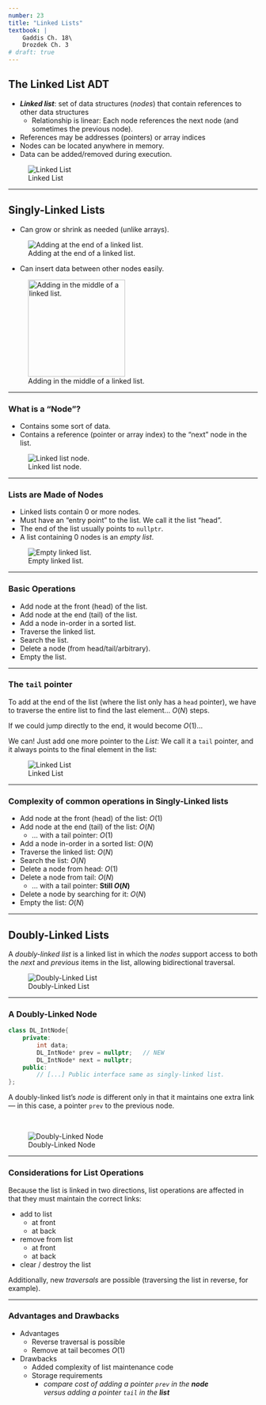 ```yaml
---
number: 23
title: "Linked Lists"
textbook: |
    Gaddis Ch. 18\
    Drozdek Ch. 3
# draft: true
---
```


## The Linked List ADT
* **_Linked list_**: set of data structures (_nodes_) that contain references to other data structures
    - Relationship is linear:  Each node references the next node (and sometimes the previous node).
* References may be addresses (pointers) or array indices
* Nodes can be located anywhere in memory.
* Data can be added/removed during execution.

![Linked List](images/LinkedList/LinkedList.svg)

---

## Singly-Linked Lists

* Can grow or shrink as needed (unlike arrays).

![Adding at the end of a linked list.](images/LinkedList/LinkedList_add_end.svg)

* Can insert data between other nodes easily.

![Adding in the middle of a linked list.](images/LinkedList/LinkedList_add_mid.svg){width="14em"}

---

### What is a “Node”?

* Contains some sort of data.
* Contains a reference (pointer or array index) to the “next” node in the list.

![Linked list node.](images/LinkedList/LinkedList_node.svg)

---

### Lists are Made of Nodes

* Linked lists contain 0 or more nodes.
* Must have an “entry point” to the list.  We call it the list “head”.
* The end of the list usually points to `nullptr`.
* A list containing 0 nodes is an _empty list_.

![Empty linked list.](images/LinkedList/LinkedList_empty.svg)

---

### Basic Operations

* Add node at the front (head) of the list.
* Add node at the end (tail) of the list.
* Add a node in-order in a sorted list.
* Traverse the linked list.
* Search the list.
* Delete a node (from head/tail/arbitrary).
* Empty the list.

---

### The `tail` pointer

To add at the end of the list (where the list only has a `head` pointer), we have to traverse the entire list to find the last element...   $O(N)$ steps.

If we could jump directly to the end, it would become $O(1)$...  

We can!  Just add one more pointer to the _List_:  We call it a `tail` pointer, and it always points to the final element in the list:


![Linked List](images/LinkedList/LinkedListWithTail.svg)

---

### Complexity of common operations in Singly-Linked lists

* Add node at the front (head) of the list:  $O(1)$
* Add node at the end (tail) of the list:  $O(N)$
  * ... with a tail pointer:  $O(1)$
* Add a node in-order in a sorted list:  $O(N)$
* Traverse the linked list:  $O(N)$
* Search the list:  $O(N)$
* Delete a node from head:  $O(1)$
* Delete a node from tail:  $O(N)$
  * ... with a tail pointer:   **Still $O(N)$**
* Delete a node by searching for it: $O(N)$
* Empty the list:  $O(N)$

---

## Doubly-Linked Lists

A _doubly-linked list_ is a linked list in which the _nodes_ support access to both the _next_ and _previous_ items in the list, allowing bidirectional traversal.


![Doubly-Linked List](images/LinkedList/Doubly-Linked_List.svg)

---

### A Doubly-Linked Node

```cpp
class DL_IntNode{
    private:
        int data;
        DL_IntNode* prev = nullptr;   // NEW
        DL_IntNode* next = nullptr;
    public:
        // [...] Public interface same as singly-linked list.
};
```

A doubly-linked list's _node_ is different only in that it maintains one extra link &mdash; in this case, a pointer `prev` to the previous node.

<br>

![Doubly-Linked Node](images/LinkedList/Doubly-Linked_Node.svg)

---

### Considerations for List Operations

Because the list is linked in two directions, list operations are affected in that they must maintain the correct links:

* add to list
    - at front
    - at back
* remove from list
    - at front
    - at back
* clear / destroy the list

Additionally, new _traversals_ are possible (traversing the list in reverse, for example).

---

### Advantages and Drawbacks

* Advantages
    - Reverse traversal is possible
    - Remove at tail becomes $O(1)$
* Drawbacks
    - Added complexity of list maintenance code
    - Storage requirements
        + _compare cost of adding a pointer `prev` in the **node** <br /> versus adding a pointer `tail` in the **list**_

